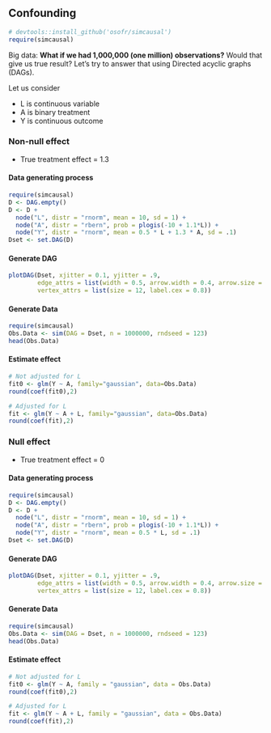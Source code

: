 ## Confounding {.unnumbered}

```r
# devtools::install_github('osofr/simcausal')
require(simcausal)
```

Big data: **What if we had 1,000,000 (one million) observations?** Would that give us true result? Let's try to answer that using Directed acyclic graphs (DAGs).

Let us consider

-   L is continuous variable
-   A is binary treatment
-   Y is continuous outcome

### Non-null effect

-   True treatment effect = 1.3

#### Data generating process

```r
require(simcausal)
D <- DAG.empty()
D <- D + 
  node("L", distr = "rnorm", mean = 10, sd = 1) + 
  node("A", distr = "rbern", prob = plogis(-10 + 1.1*L)) +
  node("Y", distr = "rnorm", mean = 0.5 * L + 1.3 * A, sd = .1)
Dset <- set.DAG(D)
```

#### Generate DAG

```r
plotDAG(Dset, xjitter = 0.1, yjitter = .9,
        edge_attrs = list(width = 0.5, arrow.width = 0.4, arrow.size = 0.7),
        vertex_attrs = list(size = 12, label.cex = 0.8))

```

#### Generate Data

```r
require(simcausal)
Obs.Data <- sim(DAG = Dset, n = 1000000, rndseed = 123)
head(Obs.Data)
```

#### Estimate effect

```r
# Not adjusted for L
fit0 <- glm(Y ~ A, family="gaussian", data=Obs.Data)
round(coef(fit0),2)

# Adjusted for L
fit <- glm(Y ~ A + L, family="gaussian", data=Obs.Data)
round(coef(fit),2)
```

### Null effect

-   True treatment effect = 0

#### Data generating process

```r
require(simcausal)
D <- DAG.empty()
D <- D + 
  node("L", distr = "rnorm", mean = 10, sd = 1) + 
  node("A", distr = "rbern", prob = plogis(-10 + 1.1*L)) +
  node("Y", distr = "rnorm", mean = 0.5 * L, sd = .1)
Dset <- set.DAG(D)
```

#### Generate DAG

```r
plotDAG(Dset, xjitter = 0.1, yjitter = .9,
        edge_attrs = list(width = 0.5, arrow.width = 0.4, arrow.size = 0.7),
        vertex_attrs = list(size = 12, label.cex = 0.8))

```

#### Generate Data

```r
require(simcausal)
Obs.Data <- sim(DAG = Dset, n = 1000000, rndseed = 123)
head(Obs.Data)
```

#### Estimate effect

```r
# Not adjusted for L
fit0 <- glm(Y ~ A, family = "gaussian", data = Obs.Data)
round(coef(fit0),2)

# Adjusted for L
fit <- glm(Y ~ A + L, family = "gaussian", data = Obs.Data)
round(coef(fit),2)
```
